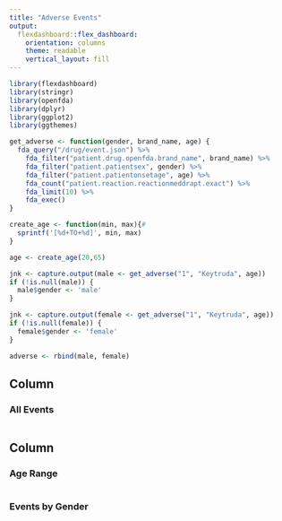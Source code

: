 ```yaml
---
title: "Adverse Events"
output:
  flexdashboard::flex_dashboard:
    orientation: columns
    theme: readable
    vertical_layout: fill
---
```



```r
library(flexdashboard)
library(stringr)
library(openfda)
library(dplyr)
library(ggplot2)
library(ggthemes)

get_adverse <- function(gender, brand_name, age) {
  fda_query("/drug/event.json") %>%
    fda_filter("patient.drug.openfda.brand_name", brand_name) %>% 
    fda_filter("patient.patientsex", gender) %>% 
    fda_filter("patient.patientonsetage", age) %>% 
    fda_count("patient.reaction.reactionmeddrapt.exact") %>% 
    fda_limit(10) %>% 
    fda_exec()
}

create_age <- function(min, max){#
  sprintf('[%d+TO+%d]', min, max)
}
```

```r

age <- create_age(20,65)

jnk <- capture.output(male <- get_adverse("1", "Keytruda", age))
if (!is.null(male)) {
  male$gender <- 'male'
}

jnk <- capture.output(female <- get_adverse("1", "Keytruda", age))
if (!is.null(female)) {
  female$gender <- 'female'
}

adverse <- rbind(male, female)

```


Column 
-----------------------------------------------------------------------

### All Events


```r

```

Column 
-----------------------------------------------------------------------

### Age Range

```r

```


### Events by Gender 

```r

```
